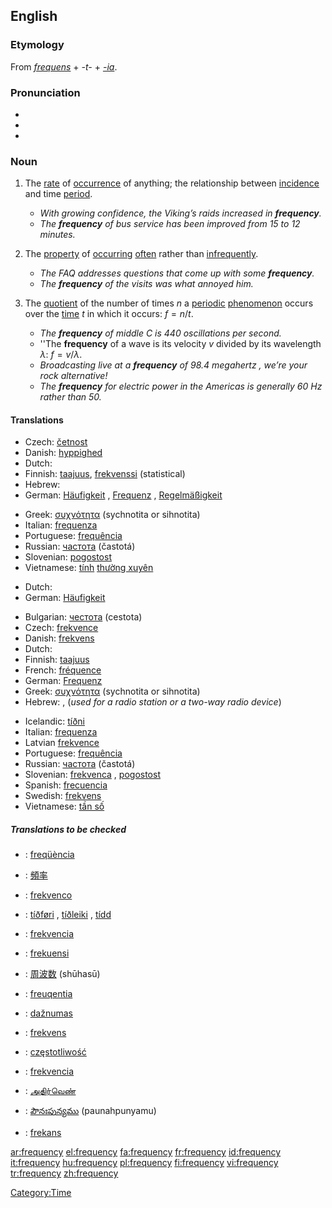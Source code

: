 {{wikipedia|Frequency (disambiguation)}}
==English==

===Etymology===
From {{L.}} ''[[frequens]]'' + ''-t-'' + ''[[-ia]]''.

===Pronunciation===
* {{AHD|frĕʹkwən-sē}}
* {{IPA|/ˈfriːkwənsi/}}
* {{SAMPA|/"fri:kw@nsi/}}

===Noun===
{{en-noun|frequenc|ies}}

# {{uncountable}} The [[rate]] of [[occurrence]] of anything; the relationship between [[incidence]] and time [[period]].
#* ''With growing confidence, the Viking’s raids increased in '''frequency'''.''
#* ''The '''frequency''' of bus service has been improved from 15 to 12 minutes.''
# {{uncountable}} The [[property]] of [[occur]]ring [[often]] rather than [[infrequently]].
#* ''The FAQ addresses questions that come up with some '''frequency'''.''
#* ''The '''frequency''' of the visits was what annoyed him.''
# {{countable}} The [[quotient]] of the number of times <math>n</math> a [[periodic]] [[phenomenon]] occurs over the [[time]] <math>t</math> in which it occurs: <math>f = n / t</math>.
#* ''The '''frequency''' of middle C is 440 oscillations per second.''
#* ''The '''frequency''' of a wave is its velocity <math>v</math> divided by its wavelength <math>\lambda</math>: <math>f = v / \lambda</math>.
#* ''Broadcasting live at a '''frequency''' of 98.4 megahertz<!--fictional station-->, we’re your rock alternative!''
#* ''The '''frequency''' for electric power in the Americas is generally 60 Hz rather than 50.''

====Translations====
{{trans-top|rate of occurrence of anything}}
*Czech: [[četnost]] {{n}}
*Danish: [[hyppighed]] {{n}}
*Dutch: {{t|nl|frequentie|f}}
*Finnish: [[taajuus]], [[frekvenssi]] (statistical)
*Hebrew: {{he-translation|תדירות|tedirút}} {{f}}
*German: [[Häufigkeit]] {{f}}, [[Frequenz]] {{f}}, [[Regelmäßigkeit]] {{f}}
{{trans-mid}}
*Greek: [[συχνότητα]] (sychnotita or sihnotita) {{f}}
*Italian: [[frequenza]] {{f}}
*Portuguese: [[frequência]] {{f}}
*Russian: [[частота]] (častotá) {{f}}
*Slovenian: [[pogostost]] {{f}}
*Vietnamese: [[tính]] [[thường xuyên]]
{{trans-bottom}}

{{trans-top|property of occurring often rather than infrequently}}
*Dutch: {{t|nl|regelmaat|mf}}
*German: [[Häufigkeit]] {{f}}
{{trans-mid}}
{{trans-bottom}}

{{trans-top|number of occurrences divided by time}}
*Bulgarian: [[честота]] (cestota) {{f}}
*Czech: [[frekvence]] {{f}}
*Danish: [[frekvens]] {{n}}
*Dutch: {{t|nl|frequentie|f}}
*Finnish: [[taajuus]]
*French: [[fréquence]] {{f}}
*German: [[Frequenz]] {{f}}
*Greek: [[συχνότητα]] (sychnotita or sihnotita) {{f}}
*Hebrew: {{he-translation|תדירות|tedirút}} {{f}}, {{he-translation|תדר|téder}} {{m}} (''used for a radio station or a two-way radio device'')
{{trans-mid}}
*Icelandic: [[tíðni]] {{f}}
*Italian: [[frequenza]] {{f}}
*Latvian [[frekvence]] {{f}}
*Portuguese: [[frequência]] {{f}}
*Russian: [[частота]] (častotá) {{f}}
*Slovenian: [[frekvenca]] {{f}}, [[pogostost]] {{f}}
*Spanish: [[frecuencia]] {{f}}
*Swedish: [[frekvens]]
*Vietnamese: [[tần số]]
{{trans-bottom}}

=====Translations to be checked=====
{{checktrans}}
{{trans-top|Translations to be checked}}
*{{ttbc|Catalan}}: [[freqüència]] {{f}}
*{{ttbc|Chinese}}: [[頻率]]
*{{ttbc|Esperanto}}: [[frekvenco]]
*{{ttbc|Faroese}}: [[tíðføri]] {{n}}, [[tíðleiki]] {{m}}, [[tídd]] {{f}}
*{{ttbc|Hungarian}}: [[frekvencia]] {{f}}
*{{ttbc|Indonesian}}: [[frekuensi]]
*{{ttbc|Japanese}}: [[周波数]] (shūhasū)
{{trans-mid}}
*{{ttbc|Latin}}: [[freuqentia]] {{f}}
*{{ttbc|Lithuanian}}: [[dažnumas]]
*{{ttbc|Norwegian}}: [[frekvens]]
*{{ttbc|Polish}}: [[częstotliwość]] {{m}}
*{{ttbc|Slovak}}: [[frekvencia]] {{f}}
*{{ttbc|Tamil}}: [[அதிர்வெண்]]
*{{ttbc|Telugu}}: [[పౌనఃపున్యము]] (paunahpunyamu)
*{{ttbc|Turkish}}: [[frekans]]
{{trans-bottom}}

[[Category:Time]]

[[ar:frequency]]
[[el:frequency]]
[[fa:frequency]]
[[fr:frequency]]
[[id:frequency]]
[[it:frequency]]
[[hu:frequency]]
[[pl:frequency]]
[[fi:frequency]]
[[vi:frequency]]
[[tr:frequency]]
[[zh:frequency]]